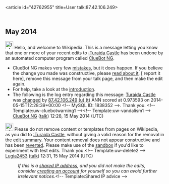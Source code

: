 <article id="42762955" title=User talk:87.42.106.249>
	<talkpage id="42762955" title="User talk:87.42.106.249">
{{schoolip|a school in Ireland}}

== May 2014 ==
[[File:Information.svg|left|25px|alt=|link=]] Hello, and welcome to Wikipedia. This is a message letting you know that one or more of your recent edits to [[:Turaida Castle]] has been undone by an automated computer program called [[User:ClueBot NG|ClueBot NG]].
{{clear}}
* ClueBot NG makes very few [[User:ClueBot NG#Information About False Positives|mistakes]], but it does happen. If you believe the change you made was constructive, please [[User:ClueBot NG#Information About False Positives|read about it]], [{{User:ClueBot NG/Warnings/FPReport|1838352}} report it here], remove this message from your talk page, and then make the edit again.
* For help, take a look at the [[Wikipedia:Introduction|introduction]].
* The following is the log entry regarding this message: [[Turaida Castle]] was [http://en.wikipedia.org/w/index.php?title=Turaida+Castle&amp;diff=608680241&amp;oldid=599182590 changed] by [[Special:Contributions/87.42.106.249|87.42.106.249]] [[User:87.42.106.249|(u)]] [[User talk:87.42.106.249|(t)]] ANN scored at 0.973593 on 2014-05-15T12:28:39+00:00 &lt;!-- MySQL ID: 1838352 --&gt;. Thank you. &lt;!-- Template:uw-cluebotwarning1 --&gt;&lt;!-- Template:uw-vandalism1 --&gt; [[User:ClueBot NG|ClueBot NG]] ([[User talk:ClueBot NG|talk]]) 12:28, 15 May 2014 (UTC)

[[File:Information orange.svg|25px|alt=Information icon]] Please do not remove content or templates from pages on Wikipedia, as you did to [[:Turaida Castle]], without giving a valid reason for the removal in the [[Help:Edit summary|edit summary]]. Your content removal does not appear constructive and has been [[Help:Reverting|reverted]]. Please make use of the [[Wikipedia:Sandbox|sandbox]] if you'd like to experiment with test edits. Thank you.&lt;!-- Template:uw-delete2 --&gt; [[User:Lugia2453|Lugia2453]] ([[User talk:Lugia2453|talk]]) 12:31, 15 May 2014 (UTC)
:''If this is a [[Network address translation|shared IP address]], and you did not make the edits, consider [[Wikipedia:Why create an account?|creating an account]] for yourself so you can avoid further irrelevant notices.''&lt;!-- Template:Shared IP advice --&gt;
	</talkpage>
</article>